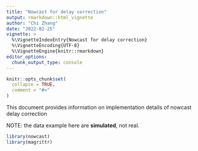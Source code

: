 ```yaml
---
title: "Nowcast for delay correction"
output: rmarkdown::html_vignette
author: "Chi Zhang"
date: "2022-02-25"
vignette: >
  %\VignetteIndexEntry{Nowcast for delay correction}
  %\VignetteEncoding{UTF-8}
  %\VignetteEngine{knitr::rmarkdown}
editor_options: 
  chunk_output_type: console
---
```


```r
knitr::opts_chunk$set(
  collapse = TRUE,
  comment = "#>"
)
```

This document provides information on implementation details of nowcast delay correction 

NOTE: the data example here are **simulated**, not real. 

```r
library(nowcast)
library(magrittr)
```








